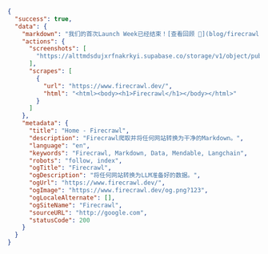 ```json JSON
{
  "success": true,
  "data": {
    "markdown": "我们的首次Launch Week已经结束！[查看回顾 🚀](blog/firecrawl-launch-week-1-recap)...",
    "actions": {
      "screenshots": [
        "https://alttmdsdujxrfnakrkyi.supabase.co/storage/v1/object/public/media/screenshot-75ef2d87-31e0-4349-a478-fb432a29e241.png"
      ],
      "scrapes": [
        {
          "url": "https://www.firecrawl.dev/",
          "html": "<html><body><h1>Firecrawl</h1></body></html>"
        }
      ]
    },
    "metadata": {
      "title": "Home - Firecrawl",
      "description": "Firecrawl爬取并将任何网站转换为干净的Markdown。",
      "language": "en",
      "keywords": "Firecrawl, Markdown, Data, Mendable, Langchain",
      "robots": "follow, index",
      "ogTitle": "Firecrawl",
      "ogDescription": "将任何网站转换为LLM准备好的数据。",
      "ogUrl": "https://www.firecrawl.dev/",
      "ogImage": "https://www.firecrawl.dev/og.png?123",
      "ogLocaleAlternate": [],
      "ogSiteName": "Firecrawl",
      "sourceURL": "http://google.com",
      "statusCode": 200
    }
  }
}
```